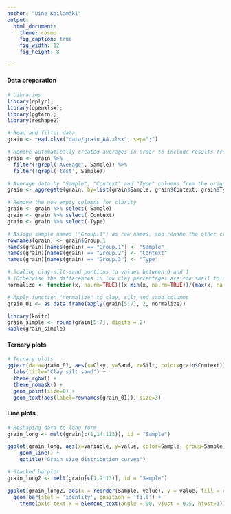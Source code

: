 ```yaml
---
author: "Uine Kailamäki"
output:
  html_document:
    theme: cosmo
    fig_caption: true
    fig_width: 12
    fig_height: 8 
    
---
```


#### Data preparation

```r
# Libraries
library(dplyr); 
library(openxlsx); 
library(ggtern);
library(reshape2)

# Read and filter data
grain <- read.xlsx("data/grain_AA.xlsx", sep=";")

# Remove automatically created averages in order to include results from multiple runs for the same sample
grain <- grain %>% 
  filter(!grepl('Average', Sample)) %>% 
  filter(!grepl('test', Sample))

# Average data by "Sample", "Context" and "Type" columns from the original dataset
grain <- aggregate(grain, by=list(grain$Sample, grain$Context, grain$Type), FUN=mean)

# Remove the now empty columns for clarity
grain <- grain %>% select(-Sample)
grain <- grain %>% select(-Context)
grain <- grain %>% select(-Type)

# Assign sample names ("Group.1") as row names, and rename the other created columns back to "Type" and "Area" for clarity
rownames(grain) <- grain$Group.1
names(grain)[names(grain) == "Group.1"] <- "Sample"
names(grain)[names(grain) == "Group.2"] <- "Context"
names(grain)[names(grain) == "Group.3"] <- "Type"

# Scaling clay-silt-sand portions to values between 0 and 1
# (Otherwise the differences in low clay percentages are too small to differentiate)
normalize <- function(x, na.rm=TRUE){(x-min(x, na.rm=TRUE))/(max(x, na.rm=TRUE)-min(x, na.rm=TRUE))}

# Apply function "normalize" to clay, silt and sand columns
grain_01 <- as.data.frame(apply(grain[5:7], 2, normalize))

library(knitr)
grain_simple <- round(grain[5:7], digits = 2)
kable(grain_simple)

```

#### Ternary plots

```r
# Ternary plots
ggtern(data=grain_01, aes(x=Clay, y=Sand, z=Silt, color=grain$Context)) +
  labs(title="Clay silt sand") +
  theme_rgbw() +
  theme_nomask() +
  geom_point(size=0) +
  geom_text(aes(label=rownames(grain_01)), size=3)

```

#### Line plots

```r
# Reshaping data to long form
grain_long <- melt(grain[c(1,14:113)], id = "Sample") 

ggplot(grain_long, aes(x=variable, y=value, color=Sample, group=Sample)) +
    geom_line() +
    ggtitle("Grain size distribution curves")

# Stacked barplot
grain_long2 <- melt(grain[c(1,9:13)], id = "Sample") 

ggplot(grain_long2, aes(x = reorder(Sample, value), y = value, fill = variable)) +
  geom_bar(stat = 'identity', position = 'fill') + 
    theme(axis.text.x = element_text(angle = 90, vjust = 0.5, hjust=1))

```

